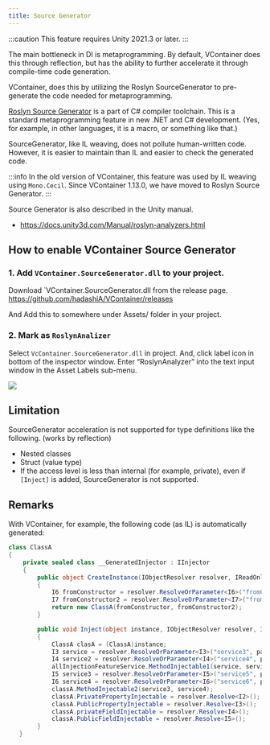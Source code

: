 ```yaml
---
title: Source Generator
---
```


:::caution
This feature requires Unity 2021.3 or later.
:::

The main bottleneck in DI is metaprogramming. By default, VContainer does this through reflection, but has the ability to further accelerate it through compile-time code generation.

VContainer, does this by utilizing the Roslyn SourceGenerator to pre-generate the code needed for metaprogramming.

[Roslyn Source Generator](https://learn.microsoft.com/en-us/dotnet/csharp/roslyn-sdk/source-generators-overview) is a part of C# compiler toolchain.
This is a standard metaprogramming feature in new .NET and C# development.
(Yes, for example, in other languages, it is a macro, or something like that.)

SourceGenerator, like IL weaving, does not pollute human-written code. However, it is easier to maintain than IL and easier to check the generated code.

:::info
In the old version of VContainer, this feature was used by IL weaving using `Mono.Cecil`.
Since VContainer 1.13.0, we have moved to Roslyn Source Generator.
:::

Source Generator is also described in the Unity manual.
- https://docs.unity3d.com/Manual/roslyn-analyzers.html


## How to enable VContainer Source Generator

### 1. Add `VContainer.SourceGenerator.dll` to your project.

Download `VContainer.SourceGenerator.dll from the release page.
https://github.com/hadashiA/VContainer/releases

And Add this to somewhere under Assets/ folder in your project.

### 2. Mark as `RoslynAnalizer`

Select `VcContainer.SourceGenerator.dll` in project.
And, click label icon in bottom of the inspector window.
Enter “RoslynAnalyzer” into the text input window in the Asset Labels sub-menu.

![](./assets/screenshot_enablecodegen.png)

## Limitation

SourceGenerator acceleration is not supported for type definitions like the following. (works by reflection)

- Nested classes
- Struct (value type)
- If the access level is less than internal (for example, private), even if `[Inject]` is added, SourceGenerator is not supported.

## Remarks

With VContainer, for example, the following code (as IL) is automatically generated:

```csharp
class ClassA
{
    private sealed class __GeneratedInjector : IInjector
    {
        public object CreateInstance(IObjectResolver resolver, IReadOnlyList<IInjectParameter> parameters)
        {
            I6 fromConstructor = resolver.ResolveOrParameter<I6>("fromConstructor1", parameters);
            I7 fromConstructor2 = resolver.ResolveOrParameter<I7>("fromConstructor2", parameters);
            return new ClassA(fromConstructor, fromConstructor2);
        }

        public void Inject(object instance, IObjectResolver resolver, IReadOnlyList<IInjectParameter> parameters)
        {
            ClassA clasA = (ClassA)instance;
            I3 service = resolver.ResolveOrParameter<I3>("service3", parameters);
            I4 service2 = resolver.ResolveOrParameter<I4>("service4", parameters);
            allInjectionFeatureService.MethodInjectable1(service, service2);
            I5 service3 = resolver.ResolveOrParameter<I5>("service5", parameters);
            I6 service4 = resolver.ResolveOrParameter<I6>("service6", parameters);
            classA.MethodInjectable2(service3, service4);
            classA.PrivatePropertyInjectable = resolver.Resolve<I2>();
            classA.PublicPropertyInjectable = resolver.Resolve<I3>();
            classA.privateFieldInjectable = resolver.Resolve<I4>();
            classA.PublicFieldInjectable = resolver.Resolve<I5>();
        }
   }
```
